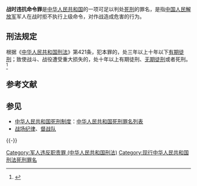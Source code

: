 '''战时违抗命令罪'''是[[中华人民共和国|中华人民共和国]]的一项可足以判处[[死刑|死刑]]的罪名，是指[[中国人民解放军|中国人民解放军]]军人在战时拒不执行上级命令，对作战造成危害的行为。

== 刑法规定 ==
根据《[[中华人民共和国刑法|中华人民共和国刑法]]》第421条，犯本罪的，处三年以上十年以下[[有期徒刑|有期徒刑]]；致使战斗、战役遭受重大损失的，处十年以上有期徒刑、[[无期徒刑|无期徒刑]]或者死刑。<ref>{{cite web | url=http://www.hicourt.gov.cn/xingsh/xingsh_list.asp?id=400 | title=战时违抗命令罪 | publisher=天涯法律网 | accessdate=2013-11-24 | archive-url=https://web.archive.org/web/20131203015535/http://www.hicourt.gov.cn/xingsh/xingsh_list.asp?id=400 | archive-date=2013-12-03 | dead-url=yes }}</ref>

== 参考文献 ==
{{Reflist}}

== 参见 ==
{{Portal|中华人民共和国|法律|军事}}
* [[中华人民共和国死刑制度|中华人民共和国死刑制度]]：[[中华人民共和国死刑罪名列表|中华人民共和国死刑罪名列表]]
* [[战场纪律|战场纪律]]、[[督战队|督战队]]

{{-}}
{{中华人民共和国刑法罪名}}
{{中华人民共和国死刑|罪名}}

[[Category:军人违反职责罪_(中华人民共和国刑法)|Category:军人违反职责罪 (中华人民共和国刑法)]]
[[Category:现行中华人民共和国刑法死刑罪名|Category:现行中华人民共和国刑法死刑罪名]]